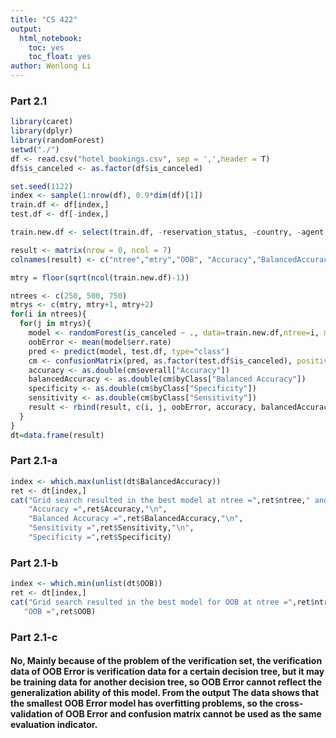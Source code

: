 ```yaml
---
title: "CS 422"
output: 
  html_notebook:
    toc: yes
    toc_float: yes
author: Wenlong Li
---
```

### Part 2.1
```r
library(caret)
library(dplyr)
library(randomForest)
setwd("./")
df <- read.csv("hotel_bookings.csv", sep = ',',header = T)
df$is_canceled <- as.factor(df$is_canceled)

set.seed(1122)
index <- sample(1:nrow(df), 0.9*dim(df)[1])
train.df <- df[index,]
test.df <- df[-index,]

train.new.df <- select(train.df, -reservation_status, -country, -agent, -company, -reservation_status_date)

result <- matrix(nrow = 0, ncol = 7)
colnames(result) <- c("ntree","mtry","OOB", "Accuracy","BalancedAccuracy","Specificity","Sensitivity");

mtry = floor(sqrt(ncol(train.new.df)-1))

ntrees <- c(250, 500, 750)
mtrys <- c(mtry, mtry+1, mtry+2)
for(i in ntrees){
  for(j in mtrys){
    model <- randomForest(is_canceled ~ ., data=train.new.df,ntree=i, mtry=j, na.action = na.omit)
    oobError <- mean(model$err.rate)
    pred <- predict(model, test.df, type="class")
    cm <- confusionMatrix(pred, as.factor(test.df$is_canceled), positive='1')
    accuracy <- as.double(cm$overall["Accuracy"])
    balancedAccuracy <- as.double(cm$byClass["Balanced Accuracy"])
    specificity <- as.double(cm$byClass["Specificity"])
    sensitivity <- as.double(cm$byClass["Sensitivity"])
    result <- rbind(result, c(i, j, oobError, accuracy, balancedAccuracy, specificity, sensitivity))
  }
}
dt=data.frame(result)
```
### Part 2.1-a
```r
index <- which.max(unlist(dt$BalancedAccuracy))
ret <- dt[index,]
cat("Grid search resulted in the best model at ntree =",ret$ntree," and mtry =",ret$mtry,".\n",
    "Accuracy =",ret$Accuracy,"\n",
    "Balanced Accuracy =",ret$BalancedAccuracy,"\n",
    "Sensitivity =",ret$Sensitivity,"\n",
    "Specificity =",ret$Specificity)
```
### Part 2.1-b
```r
index <- which.min(unlist(dt$OOB))
ret <- dt[index,]
cat("Grid search resulted in the best model for OOB at ntree =",ret$ntree," and mtry =",ret$mtry,".\n",
   "OOB =",ret$OOB)
```
### Part 2.1-c
#### No, Mainly because of the problem of the verification set, the verification data of OOB Error is verification data for a certain decision tree, but it may be training data for another decision tree, so OOB Error cannot reflect the generalization ability of this model. From the output The data shows that the smallest OOB Error model has overfitting problems, so the cross-validation of OOB Error and confusion matrix cannot be used as the same evaluation indicator.
